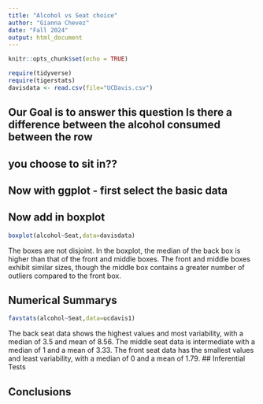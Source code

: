 ```yaml
---
title: "Alcohol vs Seat choice"
author: "Gianna Chevez"
date: "Fall 2024"
output: html_document
---
```


```r
knitr::opts_chunk$set(echo = TRUE)
```

```r
require(tidyverse)
require(tigerstats)
davisdata <- read.csv(file="UCDavis.csv")
```
## Our Goal is to answer this question Is there a difference between the alcohol consumed between the row
## you choose to sit in??

## Now with ggplot - first select the basic data


## Now add in boxplot
```r
boxplot(alcohol~Seat,data=davisdata)
```

The boxes are not disjoint. In the boxplot, the median of the back box is higher than that of the front and middle boxes. The front and middle boxes exhibit similar sizes, though the middle box contains a greater number of outliers compared to the front box.  
  
  

## Numerical Summarys

```r
favstats(alcohol~Seat,data=ucdavis1)
```


The back seat data shows the highest values and most variability, with a median of 3.5 and mean of 8.56. The middle seat data is intermediate with a median of 1 and a mean of 3.33. The front seat data has the smallest values and least variability, with a median of 0 and a mean of 1.79.
## Inferential Tests

## Conclusions


